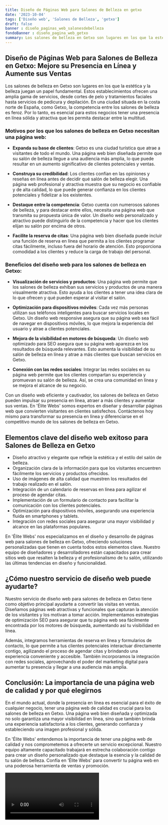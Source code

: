 ```yaml
---
title: Diseño de Páginas Web para Salones de Belleza en getxo
date: '2023-10-04'
tags: ['Diseño web', 'Salones de Belleza', 'getxo']
draft: false
banner : diseño_paginas_web_salonesdebelleza
fondoBanner : diseño_pagina_web_getxo
summary: Los salones de belleza en Getxo son lugares en los que la estética y la belleza juegan un papel fundamental. Estos establecimientos ofrecen una amplia gama de servicios, desde cortes de pelo y tratamientos faciales hasta servicios de pedicura y depilación. En una ciudad situada en la costa norte de España, como Getxo, la competencia entre los salones de belleza es feroz. Por lo tanto, es esencial para estos negocios tener una presencia en línea sólida y atractiva que les permita destacar entre la multitud.
---
```


## Diseño de Páginas Web para Salones de Belleza en Getxo: Mejore su Presencia en Línea y Aumente sus Ventas

Los salones de belleza en Getxo son lugares en los que la estética y la belleza juegan un papel fundamental. Estos establecimientos ofrecen una amplia gama de servicios, desde cortes de pelo y tratamientos faciales hasta servicios de pedicura y depilación. En una ciudad situada en la costa norte de España, como Getxo, la competencia entre los salones de belleza es feroz. Por lo tanto, es esencial para estos negocios tener una presencia en línea sólida y atractiva que les permita destacar entre la multitud.

### Motivos por los que los salones de belleza en Getxo necesitan una página web:

- **Expanda su base de clientes**: Getxo es una ciudad turística que atrae a visitantes de todo el mundo. Una página web bien diseñada permite que su salón de belleza llegue a una audiencia más amplia, lo que puede resultar en un aumento significativo de clientes potenciales y ventas.

- **Construya su credibilidad**: Los clientes confían en las opiniones y reseñas en línea antes de decidir qué salón de belleza elegir. Una página web profesional y atractiva muestra que su negocio es confiable y de alta calidad, lo que puede generar confianza en los clientes potenciales y fidelizar a los existentes.

- **Destaque entre la competencia**: Getxo cuenta con numerosos salones de belleza, y para destacar entre ellos, necesita una página web que transmita su propuesta única de valor. Un diseño web personalizado y atractivo puede distinguirlo de la competencia y hacer que los clientes elijan su salón por encima de otros.

- **Facilite la reserva de citas**: Una página web bien diseñada puede incluir una función de reserva en línea que permita a los clientes programar citas fácilmente, incluso fuera del horario de atención. Esto proporciona comodidad a los clientes y reduce la carga de trabajo del personal.

### Beneficios del diseño web para los salones de belleza en Getxo:

- **Visualización de servicios y productos**: Una página web permite que los salones de belleza exhiban sus servicios y productos de una manera visualmente atractiva. Esto ayuda a los clientes a tener una idea clara de lo que ofrecen y qué pueden esperar al visitar el salón.

- **Optimización para dispositivos móviles**: Cada vez más personas utilizan sus teléfonos inteligentes para buscar servicios locales en Getxo. Un diseño web responsive asegura que su página web sea fácil de navegar en dispositivos móviles, lo que mejora la experiencia del usuario y atrae a clientes potenciales.

- **Mejora de la visibilidad en motores de búsqueda**: Un diseño web optimizado para SEO asegura que su página web aparezca en los resultados de búsqueda relevantes. Esto aumenta la visibilidad de su salón de belleza en línea y atrae a más clientes que buscan servicios en Getxo.

- **Conexión con las redes sociales**: Integrar las redes sociales en su página web permite que los clientes compartan su experiencia y promuevan su salón de belleza. Así, se crea una comunidad en línea y se mejora el alcance de su negocio.

Con un diseño web eficiente y cautivador, los salones de belleza en Getxo pueden impulsar su presencia en línea, atraer a más clientes y aumentar sus ventas. En 'Élite Webs' somos expertos en diseñar y desarrollar páginas web que convierten visitantes en clientes satisfechos. Contáctenos hoy mismo para transformar su presencia en línea y diferenciarse en el competitivo mundo de los salones de belleza en Getxo.

<GifSeo />

<Cta />

## Elementos clave del diseño web exitoso para Salones de Belleza en Getxo

- Diseño atractivo y elegante que refleje la estética y el estilo del salón de belleza.
- Organización clara de la información para que los visitantes encuentren fácilmente los servicios y productos ofrecidos.
- Uso de imágenes de alta calidad que muestren los resultados del trabajo realizado en el salón.
- Integración de un calendario de reservas en línea para agilizar el proceso de agendar citas.
- Implementación de un formulario de contacto para facilitar la comunicación con los clientes potenciales.
- Optimización para dispositivos móviles, asegurando una experiencia fluida en smartphones y tablets.
- Integración con redes sociales para asegurar una mayor visibilidad y alcance en las plataformas populares.

En 'Élite Webs' nos especializamos en el diseño y desarrollo de páginas web para salones de belleza en Getxo, ofreciendo soluciones personalizadas que tienen en cuenta todos estos elementos clave. Nuestro equipo de diseñadores y desarrolladores están capacitados para crear sitios web que resalten la belleza y el profesionalismo de tu salón, utilizando las últimas tendencias en diseño y funcionalidad.

## ¿Cómo nuestro servicio de diseño web puede ayudarte?

Nuestro servicio de diseño web para salones de belleza en Getxo tiene como objetivo principal ayudarte a convertir las visitas en ventas. Diseñamos páginas web atractivas y funcionales que capturan la atención de los visitantes y los motivan a tomar acción. Implementamos estrategias de optimización SEO para asegurar que tu página web sea fácilmente encontrada por los motores de búsqueda, aumentando así tu visibilidad en línea.

Además, integramos herramientas de reserva en línea y formularios de contacto, lo que permite a tus clientes potenciales interactuar directamente contigo, agilizando el proceso de agendar citas y brindando una experiencia conveniente y accesible. También incorporamos la integración con redes sociales, aprovechando el poder del marketing digital para aumentar tu presencia y llegar a una audiencia más amplia.

## Conclusión: La importancia de una página web de calidad y por qué elegirnos

En el mundo actual, donde la presencia en línea es esencial para el éxito de cualquier negocio, tener una página web de calidad es crucial para los salones de belleza en Getxo. Una página web bien diseñada y optimizada no solo garantiza una mayor visibilidad en línea, sino que también brinda una experiencia satisfactoria a los clientes, generando confianza y estableciendo una imagen profesional y sólida.

En 'Élite Webs' entendemos la importancia de tener una página web de calidad y nos comprometemos a ofrecerte un servicio excepcional. Nuestro equipo altamente capacitado trabajará en estrecha colaboración contigo para crear un diseño personalizado que destaque la esencia y la calidad de tu salón de belleza. Confía en 'Élite Webs' para convertir tu página web en una poderosa herramienta de ventas y promoción.

<Video />

<CtaBot job='Salones de Belleza' city='getxo'/>

<Gmaps query='getxo+españa+maps' />